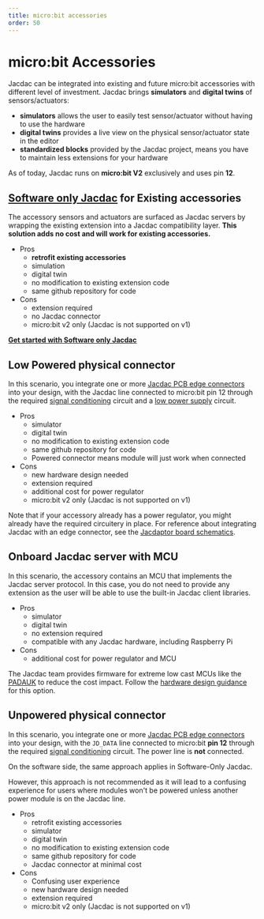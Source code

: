 ```yaml
---
title: micro:bit accessories
order: 50
---
```


# micro:bit Accessories

Jacdac can be integrated into existing and future micro:bit accessories with different level of investment.
Jacdac brings **simulators** and **digital twins** of sensors/actuators:

-   **simulators** allows the user to easily test sensor/actuator without having to use the hardware
-   **digital twins** provides a live view on the physical sensor/actuator state in the editor
-   **standardized blocks** provided by the Jacdac project, means you have to maintain less extensions for your hardware

As of today, Jacdac runs on **micro:bit V2** exclusively and uses pin **12**.

## [Software only Jacdac](/ddk/microbit/software-only-accessory/) for Existing accessories

The accessory sensors and actuators are surfaced as Jacdac servers by wrapping the existing extension into a Jacdac compatibility layer.
**This solution adds no cost and will work for existing accessories.**

-   Pros
    -   **retrofit existing accessories**
    -   simulation
    -   digital twin
    -   no modification to existing extension code
    -   same github repository for code
-   Cons
    -   extension required
    -   no Jacdac connector
    -   micro:bit v2 only (Jacdac is not supported on v1)

**[Get started with Software only Jacdac](/ddk/microbit/software-only-accessory/)**

## Low Powered physical connector

In this scenario, you integrate one or more [Jacdac PCB edge connectors](/ddk/design#pcb-edge-connector) into your design, 
with the Jacdac line connected to micro:bit pin 12 through the required [signal conditioning](/ddk/design#signalling) circuit
and a [low power supply](/ddk/design/#overview-of-jacdac-power-sharing) circuit.

-   Pros
    -   simulator
    -   digital twin
    -   no modification to existing extension code
    -   same github repository for code
    -   Powered connector means module will just work when connected
-   Cons
    -   new hardware design needed
    -   extension required
    -   additional cost for power regulator
    -   micro:bit v2 only (Jacdac is not supported on v1)

Note that if your accessory already has a power regulator, you might already have the required circuitery in place.
For reference about integrating Jacdac with an edge connector, see the [Jacdaptor board schematics](https://github.com/microsoft/jacdac-ddk/tree/main/electronics/altium/reference-designs/JacdacMicroBitShieldLP%2029-0.6).

## Onboard Jacdac server with MCU

In this scenario, the accessory contains an MCU that implements the Jacdac server protocol.
In this case, you do not need to provide any extension as the user will be able to use the built-in Jacdac client libraries.

-   Pros
    -   simulator
    -   digital twin
    -   no extension required
    -   compatible with any Jacdac hardware, including Raspberry Pi
-   Cons
    -   additional cost for power regulator and MCU

The Jacdac team provides firmware for extreme low cast MCUs like the [PADAUK](https://github.com/microsoft/jacdac-padauk) to reduce the cost impact. Follow the [hardware design guidance](/ddk/design/) for this option.

## Unpowered physical connector

In this scenario, you integrate one or more [Jacdac PCB edge connectors](/ddk/design#pcb-edge-connector) into your design, 
with the `JD_DATA` line connected to micro:bit **pin 12** through the required [signal conditioning](/ddk/design#signalling) circuit. The power line is **not** connected.

On the software side, the same approach applies in Software-Only Jacdac.

However, this approach is not recommended as it will lead
to a confusing experience for users where modules won't be powered unless another power module
is on the Jacdac line.

-   Pros
    -   retrofit existing accessories
    -   simulator
    -   digital twin
    -   no modification to existing extension code
    -   same github repository for code
    -   Jacdac connector at minimal cost
-   Cons
    -   Confusing user experience
    -   new hardware design needed
    -   extension required
    -   micro:bit v2 only (Jacdac is not supported on v1)